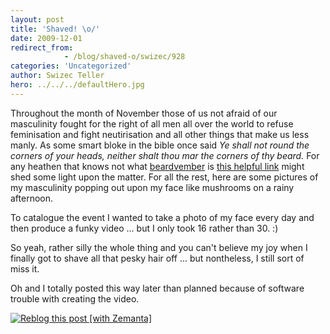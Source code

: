 ```yaml
---
layout: post
title: 'Shaved! \o/'
date: 2009-12-01
redirect_from: 
            - /blog/shaved-o/swizec/928
categories: 'Uncategorized'
author: Swizec Teller
hero: ../../../defaultHero.jpg
---
```

Throughout the month of November those of us not afraid of our masculinity fought for the right of all men all over the world to refuse feminisation and fight neutirisation and all other things that make us less manly. As some smart bloke in the bible once said _Ye shall not round the corners of your heads, neither shalt thou mar the corners of thy beard._ For any heathen that knows not what [beardvember](http://www.urbandictionary.com/define.php?term=beardvember) is [this helpful link](http://www.urbandictionary.com/define.php?term=beardvember) might shed some light upon the matter. For all the rest, here are some pictures of my masculinity popping out upon my face like mushrooms on a rainy afternoon.



To catalogue the event I wanted to take a photo of my face every day and then produce a funky video ... but I only took 16 rather than 30. :)





So yeah, rather silly the whole thing and you can't believe my joy when I finally got to shave all that pesky hair off ... but nontheless, I still sort of miss it.



Oh and I totally posted this way later than planned because of software trouble with creating the video.

[![Reblog this post \[with Zemanta\]](http://img.zemanta.com/reblog_e.png?x-id=fa2090fd-d9f5-4915-bdbc-879d930dda77)](http://reblog.zemanta.com/zemified/fa2090fd-d9f5-4915-bdbc-879d930dda77/ "Reblog this post \[with Zemanta]")
